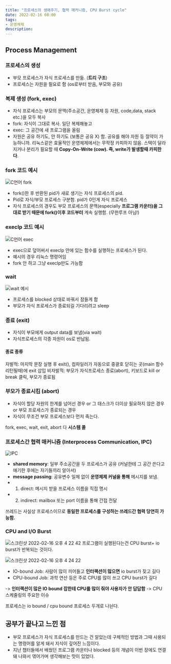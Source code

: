 ```yaml
---
title: "프로세스의 생애주기, 협력 매커니즘, CPU Burst cycle"
date: 2022-02-16 08:00
tags:
- 운영체제
description: 
---
```


## Process Management

### 프로세스의 생성

- 부모 프로세스가 자식 프로세스를 만듦. (**트리 구조**)
- 프로세스는 자원을 필요로 함 (os로부터 받음, 부모와 공유)

### 복제 생성 (fork, exec)

- 자식 프로세스는 부모의 문맥(주소공간, 운영체제 등 자원, code,data, stack etc.)을 모두 복사
- fork: 자식이 그대로 복사. 일단 복제해놓고
- exec: 그 공간에 새 프로그램을 올림
- 자원은 공유 하기도, 안 하기도 (보통은 공유 X) 함. 공유를 해야 자원 등 절약이 가능하니까. 리눅스같은 효율적인 운영체제에서는 무작정 카피하지 않음. 스택이 달라지거나 분리가 필요할 때 **Copy-On-Write (cow). 즉, write가 발생할때 카피한다**.

### fork 코드 예시

![C언어 fork](https://user-images.githubusercontent.com/50111853/154212591-5918ba6c-ea96-453a-961b-0fdc3c967d3d.png)

- fork()한 후 반환된 pid가 새로 생기는 자식 프로세스의 pid.
- Pid로 자식/부모 프로세스 구분함. pid가 0인게 자식 프로세스
- 자식 프로세스의 경우도 부모 프로세스의 문맥(especially **프로그램 카운터)을 그대로 받기 때문에 fork()이후 코드부터** 계속 실행함. (무한루프 아님!)

### execlp 코드 예시

![C언어 exec](https://user-images.githubusercontent.com/50111853/154213451-ca76f59a-5c66-4342-ab2c-ab02ff0defa7.png)

- exec으로 덮어써서 execlp 안에 있는 함수를 실행하는 프로세스가 된다.
- 예시의 경우 리눅스 명령어임
- fork 안 하고 그냥 execlp만도 가능함

### wait

![wait 예시](https://user-images.githubusercontent.com/50111853/154214087-90459328-e68e-4712-9650-37727407008a.png)

- 프로세스를 blocked 상태로 바꿔서 잠들게 함
- 부모가 자식 프로세스가 종료되길 기다리려고 sleep

### 종료 (exit)

- 자식이 부모에게 output data를 보냄(via wait)
- 자식프로세스의 각종 자원이 os로 반납됨.

#### 종료 종류

자발적: 마지막 문장 실행 후 exit(), 컴파일러가 자동으로 중괄호 닫히는 곳(main 함수 리턴될때)에 exit 삽입
비자발적: 부모가 자식프로세스 종료(abort), 키보드로 kill or break 클릭, 부모가 종료됨

### 부모가 종료시킴 (abort)

- 자식이 할당 자원의 한계를 넘어선 경우 or 그 태스크가 더이상 필요하지 않은 경우 or 부모 프로세스가 종료되는 경우
- 자식이 무조건 부모 프로세스보다 먼저 죽는다.

fork, exec, wait, exit, abort 다 **시스템 콜**

### 프로세스간 협력 매커니즘 (Interprocess Communication, IPC)

![IPC](https://user-images.githubusercontent.com/50111853/154215397-d639f937-1832-4728-958c-0df27e3e2636.png)

- **shared memory**: 일부 주소공간을 두 프로세스가 공유 (커널한테 그 공간 쓴다고 얘기한 후에는 자기들끼리 알아서)
- **message passing**: 공유변수 일체 없이 **운영체제 커널을 통해** 메시지를 보냄.
- 1. direct: 메시지 받을 프로세스 이름을 직접 명시
- 2. indirect: mailbox 또는 port 이름을 통해 간접 전달

쓰레드는 사실상 프로세스이므로 **동일한 프로세스를 구성하는 쓰레드간 협력 당연히 가능함.**

### CPU and I/O Burst

![스크린샷 2022-02-16 오후 4 22 42](https://user-images.githubusercontent.com/50111853/154215769-6e0246a6-cd25-475f-abd3-c18162082784.png)
프로그램이 실행된다는건 CPU burst+ io burst가 반복되는 것이다.

![스크린샷 2022-02-16 오후 4 24 22](https://user-images.githubusercontent.com/50111853/154216000-0e217f07-43dc-491d-8e92-0c96fd767d79.png)

- IO-bound Job: 사람이 많이 끼어들고 **인터랙션이 많으면** io burst가 잦고 길다
- CPU-bound Job: 과학 연산 등은 주로 CPU를 많이 쓰고 CPU burst가 길다

-> **인터랙션이 많은 IO bound 잡한테 CPU를 많이 줘야 사용자가 안 답답함** -> CPU 스케줄링의 주요한 이슈

프로세스는 io bound / cpu bound 프로세스 두개로 나뉜다.

## 공부가 끝나고 느낀  점

- 부모 프로세스가 자식 프로세스를 만드는 건 알았는데 구체적인 방법과 그때 사용되는 명령어를 알게 돼서 지식이 깊어진 느낌이다.
- 지난 챕터들에서 배웠던 프로그램 카운터나 blocked 등의 개념이 이번 장에도 연결돼 나와서 엮어가며 생각해보는 맛이 있었다.
